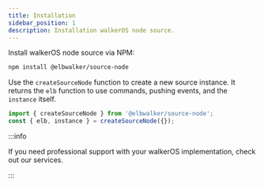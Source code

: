 ```yaml
---
title: Installation
sidebar_position: 1
description: Installation walkerOS node source.
---
```



<PackageLink github="packages/sources/node/" npm="@elbwalker/source-node" />

Install walkerOS node source via NPM:

```bash
npm install @elbwalker/source-node
```

Use the `createSourceNode` function to create a new source instance. It returns
the `elb` function to
use&nbsp;<Link to="/docs/sources/node/commands">commands</Link>, pushing events,
and the `instance` itself.

```ts
import { createSourceNode } from '@elbwalker/source-node';
const { elb, instance } = createSourceNode({});
```

:::info

If you need professional support with your walkerOS implementation, check out
our&nbsp;<Link to="/services">services</Link>.

:::
